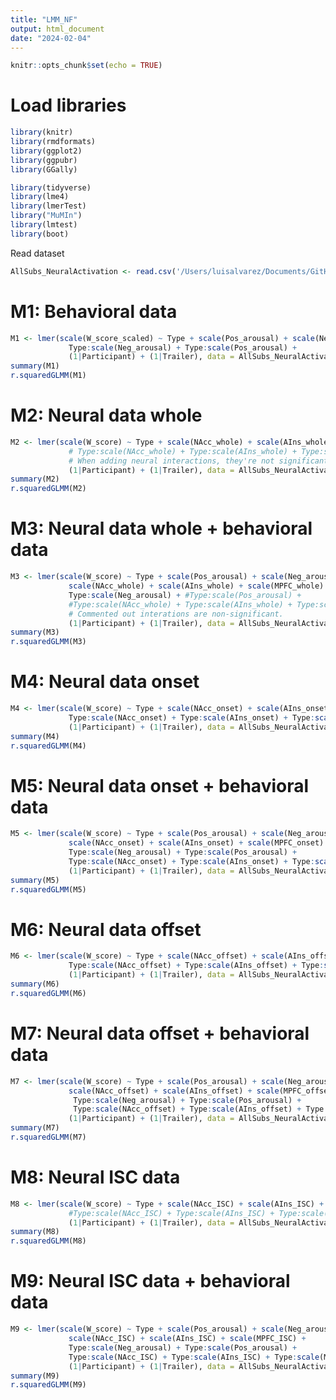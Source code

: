 ```yaml
---
title: "LMM_NF"
output: html_document
date: "2024-02-04"
---
```


```r
knitr::opts_chunk$set(echo = TRUE)
```

# Load libraries
```r
library(knitr)
library(rmdformats)
library(ggplot2)
library(ggpubr)
library(GGally)
```


```r
library(tidyverse)
library(lme4)
library(lmerTest)
library("MuMIn")
library(lmtest)
library(boot)
```

Read dataset
```r
AllSubs_NeuralActivation <- read.csv('/Users/luisalvarez/Documents/GitHub/RM_Thesis_Neuroforecasting/ProcessedData/AllSubs_NeuralActivation_rm_outliers.csv')
```

# M1: Behavioral data 
```r
M1 <- lmer(scale(W_score_scaled) ~ Type + scale(Pos_arousal) + scale(Neg_arousal) + 
             Type:scale(Neg_arousal) + Type:scale(Pos_arousal) + 
             (1|Participant) + (1|Trailer), data = AllSubs_NeuralActivation)
summary(M1)
r.squaredGLMM(M1)
```

# M2: Neural data whole 
```r
M2 <- lmer(scale(W_score) ~ Type + scale(NAcc_whole) + scale(AIns_whole) + scale(MPFC_whole) + 
             # Type:scale(NAcc_whole) + Type:scale(AIns_whole) + Type:scale(MPFC_whole) +
             # When adding neural interactions, they're not significant
             (1|Participant) + (1|Trailer), data = AllSubs_NeuralActivation)
summary(M2)
r.squaredGLMM(M2)
```

# M3: Neural data whole + behavioral data
```r
M3 <- lmer(scale(W_score) ~ Type + scale(Pos_arousal) + scale(Neg_arousal) +
             scale(NAcc_whole) + scale(AIns_whole) + scale(MPFC_whole) + 
             Type:scale(Neg_arousal) + #Type:scale(Pos_arousal) + 
             #Type:scale(NAcc_whole) + Type:scale(AIns_whole) + Type:scale(MPFC_whole) +
             # Commented out interations are non-significant.
             (1|Participant) + (1|Trailer), data = AllSubs_NeuralActivation)
summary(M3)
r.squaredGLMM(M3)
```

# M4: Neural data onset
```r
M4 <- lmer(scale(W_score) ~ Type + scale(NAcc_onset) + scale(AIns_onset) + scale(MPFC_onset) + 
             Type:scale(NAcc_onset) + Type:scale(AIns_onset) + Type:scale(MPFC_onset) +
             (1|Participant) + (1|Trailer), data = AllSubs_NeuralActivation)
summary(M4)
r.squaredGLMM(M4)
```

# M5: Neural data onset + behavioral data
```r
M5 <- lmer(scale(W_score) ~ Type + scale(Pos_arousal) + scale(Neg_arousal) +
             scale(NAcc_onset) + scale(AIns_onset) + scale(MPFC_onset) + 
             Type:scale(Neg_arousal) + Type:scale(Pos_arousal) + 
             Type:scale(NAcc_onset) + Type:scale(AIns_onset) + Type:scale(MPFC_onset) +
             (1|Participant) + (1|Trailer), data = AllSubs_NeuralActivation)
summary(M5)
r.squaredGLMM(M5)
```

# M6: Neural data offset
```r
M6 <- lmer(scale(W_score) ~ Type + scale(NAcc_offset) + scale(AIns_offset) + scale(MPFC_offset) + 
             Type:scale(NAcc_offset) + Type:scale(AIns_offset) + Type:scale(MPFC_offset) + 
             (1|Participant) + (1|Trailer), data = AllSubs_NeuralActivation)
summary(M6)
r.squaredGLMM(M6)
```

# M7: Neural data offset + behavioral data
```r
M7 <- lmer(scale(W_score) ~ Type + scale(Pos_arousal) + scale(Neg_arousal) +
             scale(NAcc_offset) + scale(AIns_offset) + scale(MPFC_offset) + 
              Type:scale(Neg_arousal) + Type:scale(Pos_arousal) + 
              Type:scale(NAcc_offset) + Type:scale(AIns_offset) + Type:scale(MPFC_offset) + 
             (1|Participant) + (1|Trailer), data = AllSubs_NeuralActivation)
summary(M7)
r.squaredGLMM(M7)
```
# M8: Neural ISC data 
```r
M8 <- lmer(scale(W_score) ~ Type + scale(NAcc_ISC) + scale(AIns_ISC) + scale(MPFC_ISC) + 
             #Type:scale(NAcc_ISC) + Type:scale(AIns_ISC) + Type:scale(MPFC_ISC) + 
             (1|Participant) + (1|Trailer), data = AllSubs_NeuralActivation)
summary(M8)
r.squaredGLMM(M8)
```

# M9: Neural ISC data + behavioral data
```r
M9 <- lmer(scale(W_score) ~ Type + scale(Pos_arousal) + scale(Neg_arousal) +
             scale(NAcc_ISC) + scale(AIns_ISC) + scale(MPFC_ISC) + 
             Type:scale(Neg_arousal) + Type:scale(Pos_arousal) +
             Type:scale(NAcc_ISC) + Type:scale(AIns_ISC) + Type:scale(MPFC_ISC) + 
             (1|Participant) + (1|Trailer), data = AllSubs_NeuralActivation)
summary(M9)
r.squaredGLMM(M9)
```
